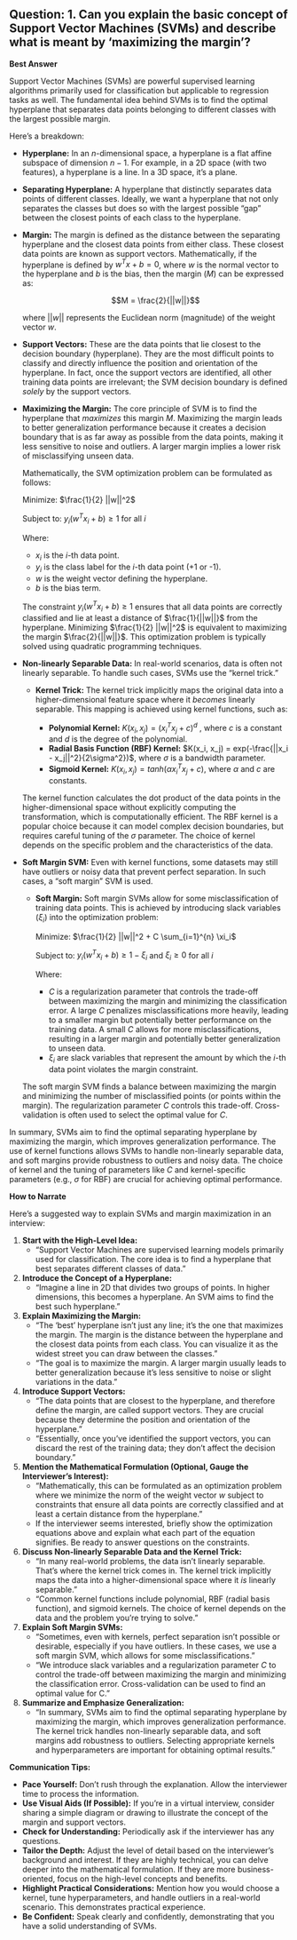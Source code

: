 ## Question: 1. Can you explain the basic concept of Support Vector Machines (SVMs) and describe what is meant by 'maximizing the margin'?

**Best Answer**

Support Vector Machines (SVMs) are powerful supervised learning algorithms primarily used for classification but applicable to regression tasks as well. The fundamental idea behind SVMs is to find the optimal hyperplane that separates data points belonging to different classes with the largest possible margin.

Here's a breakdown:

*   **Hyperplane:** In an $n$-dimensional space, a hyperplane is a flat affine subspace of dimension $n-1$.  For example, in a 2D space (with two features), a hyperplane is a line. In a 3D space, it's a plane.

*   **Separating Hyperplane:**  A hyperplane that distinctly separates data points of different classes.  Ideally, we want a hyperplane that not only separates the classes but does so with the largest possible "gap" between the closest points of each class to the hyperplane.

*   **Margin:**  The margin is defined as the distance between the separating hyperplane and the closest data points from either class. These closest data points are known as support vectors. Mathematically, if the hyperplane is defined by $w^Tx + b = 0$, where $w$ is the normal vector to the hyperplane and $b$ is the bias, then the margin ($M$) can be expressed as:

    $$M = \frac{2}{||w||}$$

    where $||w||$ represents the Euclidean norm (magnitude) of the weight vector $w$.

*   **Support Vectors:**  These are the data points that lie closest to the decision boundary (hyperplane).  They are the most difficult points to classify and directly influence the position and orientation of the hyperplane.  In fact, once the support vectors are identified, all other training data points are irrelevant; the SVM decision boundary is defined *solely* by the support vectors.

*   **Maximizing the Margin:** The core principle of SVM is to find the hyperplane that *maximizes* this margin $M$.  Maximizing the margin leads to better generalization performance because it creates a decision boundary that is as far away as possible from the data points, making it less sensitive to noise and outliers. A larger margin implies a lower risk of misclassifying unseen data.

    Mathematically, the SVM optimization problem can be formulated as follows:

    Minimize:  $\frac{1}{2} ||w||^2$

    Subject to:  $y_i(w^Tx_i + b) \ge 1$ for all $i$

    Where:
    * $x_i$ is the $i$-th data point.
    * $y_i$ is the class label for the $i$-th data point (+1 or -1).
    * $w$ is the weight vector defining the hyperplane.
    * $b$ is the bias term.

    The constraint $y_i(w^Tx_i + b) \ge 1$ ensures that all data points are correctly classified and lie at least a distance of $\frac{1}{||w||}$ from the hyperplane.  Minimizing $\frac{1}{2} ||w||^2$ is equivalent to maximizing the margin $\frac{2}{||w||}$.  This optimization problem is typically solved using quadratic programming techniques.

*   **Non-linearly Separable Data:** In real-world scenarios, data is often not linearly separable. To handle such cases, SVMs use the "kernel trick."

    *   **Kernel Trick:**  The kernel trick implicitly maps the original data into a higher-dimensional feature space where it *becomes* linearly separable. This mapping is achieved using kernel functions, such as:

        *   **Polynomial Kernel:** $K(x_i, x_j) = (x_i^Tx_j + c)^d$ , where $c$ is a constant and $d$ is the degree of the polynomial.
        *   **Radial Basis Function (RBF) Kernel:** $K(x_i, x_j) = exp(-\frac{||x_i - x_j||^2}{2\sigma^2})$, where $\sigma$ is a bandwidth parameter.
        *   **Sigmoid Kernel:** $K(x_i, x_j) = tanh(\alpha x_i^Tx_j + c)$, where $\alpha$ and $c$ are constants.

    The kernel function calculates the dot product of the data points in the higher-dimensional space without explicitly computing the transformation, which is computationally efficient.  The RBF kernel is a popular choice because it can model complex decision boundaries, but requires careful tuning of the $\sigma$ parameter.  The choice of kernel depends on the specific problem and the characteristics of the data.

*   **Soft Margin SVM:**  Even with kernel functions, some datasets may still have outliers or noisy data that prevent perfect separation.  In such cases, a "soft margin" SVM is used.

    *   **Soft Margin:** Soft margin SVMs allow for some misclassification of training data points. This is achieved by introducing slack variables ($\xi_i$) into the optimization problem:

        Minimize: $\frac{1}{2} ||w||^2 + C \sum_{i=1}^{n} \xi_i$

        Subject to: $y_i(w^Tx_i + b) \ge 1 - \xi_i$ and $\xi_i \ge 0$ for all $i$

        Where:
        * $C$ is a regularization parameter that controls the trade-off between maximizing the margin and minimizing the classification error.  A large $C$ penalizes misclassifications more heavily, leading to a smaller margin but potentially better performance on the training data.  A small $C$ allows for more misclassifications, resulting in a larger margin and potentially better generalization to unseen data.
        * $\xi_i$ are slack variables that represent the amount by which the $i$-th data point violates the margin constraint.

    The soft margin SVM finds a balance between maximizing the margin and minimizing the number of misclassified points (or points within the margin). The regularization parameter *C* controls this trade-off. Cross-validation is often used to select the optimal value for *C*.

In summary, SVMs aim to find the optimal separating hyperplane by maximizing the margin, which improves generalization performance. The use of kernel functions allows SVMs to handle non-linearly separable data, and soft margins provide robustness to outliers and noisy data. The choice of kernel and the tuning of parameters like *C* and kernel-specific parameters (e.g., $\sigma$ for RBF) are crucial for achieving optimal performance.

**How to Narrate**

Here's a suggested way to explain SVMs and margin maximization in an interview:

1.  **Start with the High-Level Idea:**
    *   "Support Vector Machines are supervised learning models primarily used for classification. The core idea is to find a hyperplane that best separates different classes of data."

2.  **Introduce the Concept of a Hyperplane:**
    *   "Imagine a line in 2D that divides two groups of points. In higher dimensions, this becomes a hyperplane. An SVM aims to find the best such hyperplane."

3.  **Explain Maximizing the Margin:**
    *   "The 'best' hyperplane isn't just any line; it's the one that maximizes the margin. The margin is the distance between the hyperplane and the closest data points from each class. You can visualize it as the widest street you can draw between the classes."
    *   "The goal is to maximize the margin. A larger margin usually leads to better generalization because it's less sensitive to noise or slight variations in the data."

4.  **Introduce Support Vectors:**
    *   "The data points that are closest to the hyperplane, and therefore define the margin, are called support vectors. They are crucial because they determine the position and orientation of the hyperplane."
    *   "Essentially, once you've identified the support vectors, you can discard the rest of the training data; they don't affect the decision boundary."

5.  **Mention the Mathematical Formulation (Optional, Gauge the Interviewer's Interest):**
    *   "Mathematically, this can be formulated as an optimization problem where we minimize the norm of the weight vector *w* subject to constraints that ensure all data points are correctly classified and at least a certain distance from the hyperplane."
    *   If the interviewer seems interested, briefly show the optimization equations above and explain what each part of the equation signifies. Be ready to answer questions on the constraints.

6.  **Discuss Non-linearly Separable Data and the Kernel Trick:**
    *   "In many real-world problems, the data isn't linearly separable. That's where the kernel trick comes in. The kernel trick implicitly maps the data into a higher-dimensional space where it *is* linearly separable."
    *   "Common kernel functions include polynomial, RBF (radial basis function), and sigmoid kernels. The choice of kernel depends on the data and the problem you're trying to solve."

7.  **Explain Soft Margin SVMs:**
    *   "Sometimes, even with kernels, perfect separation isn't possible or desirable, especially if you have outliers. In these cases, we use a soft margin SVM, which allows for some misclassifications."
    *   "We introduce slack variables and a regularization parameter *C* to control the trade-off between maximizing the margin and minimizing the classification error. Cross-validation can be used to find an optimal value for C."

8.  **Summarize and Emphasize Generalization:**
    *   "In summary, SVMs aim to find the optimal separating hyperplane by maximizing the margin, which improves generalization performance. The kernel trick handles non-linearly separable data, and soft margins add robustness to outliers. Selecting appropriate kernels and hyperparameters are important for obtaining optimal results."

**Communication Tips:**

*   **Pace Yourself:** Don't rush through the explanation. Allow the interviewer time to process the information.
*   **Use Visual Aids (If Possible):** If you're in a virtual interview, consider sharing a simple diagram or drawing to illustrate the concept of the margin and support vectors.
*   **Check for Understanding:** Periodically ask if the interviewer has any questions.
*   **Tailor the Depth:** Adjust the level of detail based on the interviewer's background and interest. If they are highly technical, you can delve deeper into the mathematical formulation. If they are more business-oriented, focus on the high-level concepts and benefits.
*   **Highlight Practical Considerations:** Mention how you would choose a kernel, tune hyperparameters, and handle outliers in a real-world scenario. This demonstrates practical experience.
*   **Be Confident:** Speak clearly and confidently, demonstrating that you have a solid understanding of SVMs.

